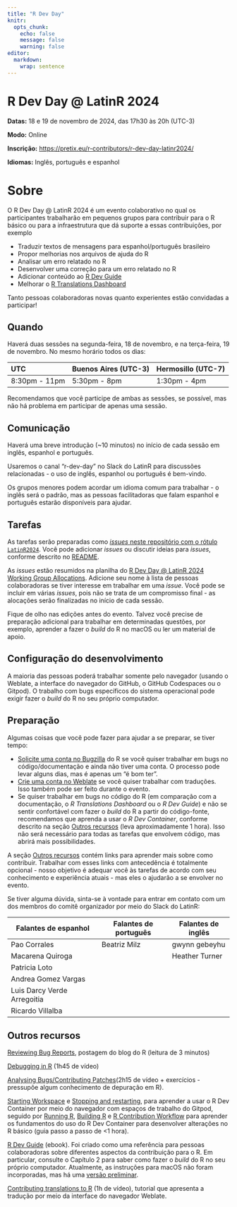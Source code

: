 ```yaml
---
title: "R Dev Day"
knitr:
  opts_chunk:
    echo: false
    message: false
    warning: false
editor: 
  markdown: 
    wrap: sentence
---
```


# R Dev Day \@ LatinR 2024

**Datas:** 18 e 19 de novembro de 2024, das 17h30 às 20h (UTC-3)

**Modo:** Online

**Inscrição:** <https://pretix.eu/r-contributors/r-dev-day-latinr2024/>

**Idiomas:** Inglês, português e espanhol

# Sobre

O R Dev Day \@ LatinR 2024 é um evento colaborativo no qual os participantes trabalharão em pequenos grupos para contribuir para o R básico ou para a infraestrutura que dá suporte a essas contribuições, por exemplo

-   Traduzir textos de mensagens para espanhol/português brasileiro
-   Propor melhorias nos arquivos de ajuda do R
-   Analisar um erro relatado no R
-   Desenvolver uma correção para um erro relatado no R
-   Adicionar conteúdo ao [R Dev Guide](https://contributor.r-project.org/rdevguide/)
-   Melhorar o [R Translations Dashboard](https://contributor.r-project.org/translations-dashboard/)

Tanto pessoas colaboradoras novas quanto experientes estão convidadas a participar!

## Quando

Haverá duas sessões na segunda-feira, 18 de novembro, e na terça-feira, 19 de novembro. No mesmo horário todos os dias:

| UTC           | Buenos Aires (UTC-3) | Hermosillo (UTC-7) |
|:--------------|:---------------------|:-------------------|
| 8:30pm - 11pm | 5:30pm - 8pm         | 1:30pm - 4pm       |

Recomendamos que você participe de ambas as sessões, se possível, mas não há problema em participar de apenas uma sessão.

## Comunicação

Haverá uma breve introdução (\~10 minutos) no início de cada sessão em inglês, espanhol e português.

Usaremos o canal "r-dev-day" no Slack do LatinR para discussões relacionadas - o uso de inglês, espanhol ou português é bem-vindo.

Os grupos menores podem acordar um idioma comum para trabalhar - o inglês será o padrão, mas as pessoas facilitadoras que falam espanhol e português estarão disponíveis para ajudar.

## Tarefas

As tarefas serão preparadas como [*issues* neste repositório com o rótulo `LatinR2024`](https://github.com/r-devel/r-dev-day/issues?q=is%3Aissue+is%3Aopen+label%3ALatinR2024). Você pode adicionar *issues* ou discutir ideias para *issues*, conforme descrito no [README](https://github.com/r-devel/r-dev-day/blob/main/README.md).

As *issues* estão resumidos na planilha do [R Dev Day \@ LatinR 2024 Working Group Allocations](https://docs.google.com/spreadsheets/d/1Nuwusm7Xgwpw54KZnnrnNVT9vPkOk2qmromBEbYNHnU/edit). Adicione seu nome à lista de pessoas colaboradoras se tiver interesse em trabalhar em uma *issue*. Você pode se incluir em várias *issues*, pois não se trata de um compromisso final - as alocações serão finalizadas no início de cada sessão.

Fique de olho nas edições antes do evento. Talvez você precise de preparação adicional para trabalhar em determinadas questões, por exemplo, aprender a fazer o *build* do R no macOS ou ler um material de apoio.

## Configuração do desenvolvimento

A maioria das pessoas poderá trabalhar somente pelo navegador (usando o Weblate, a interface do navegador do GitHub, o GitHub Codespaces ou o Gitpod). O trabalho com bugs específicos do sistema operacional pode exigir fazer o *build* do R no seu próprio computador.

## Preparação

Algumas coisas que você pode fazer para ajudar a se preparar, se tiver tempo:

-   [Solicite uma conta no Bugzilla](https://contributor.r-project.org/rdevguide/IssueTrack.html#bugzilla-account) do R se você quiser trabalhar em bugs no código/documentação e ainda não tiver uma conta. O processo pode levar alguns dias, mas é apenas um "é bom ter".
-   [Crie uma conta no Weblate](https://translate.rx.studio/projects/r-project/) se você quiser trabalhar com traduções. Isso também pode ser feito durante o evento.
-   Se quiser trabalhar em bugs no código do R (em comparação com a documentação, o *R Translations Dashboard* ou o *R Dev Guide*) e não se sentir confortável com fazer o *build* do R a partir do código-fonte, recomendamos que aprenda a usar o *R Dev Container*, conforme descrito na seção [Outros recursos](#outros-recursos) (leva aproximadamente 1 hora). Isso não será necessário para todas as tarefas que envolvem código, mas abrirá mais possibilidades.

A seção [Outros recursos](#outros-recursos) contém links para aprender mais sobre como contribuir. Trabalhar com esses links com antecedência é totalmente opcional - nosso objetivo é adequar você às tarefas de acordo com seu conhecimento e experiência atuais - mas eles o ajudarão a se envolver no evento.

Se tiver alguma dúvida, sinta-se à vontade para entrar em contato com um dos membros do comitê organizador por meio do Slack do LatinR:

| Falantes de espanhol        | Falantes de português | Falantes de inglês |
|-----------------------------|-----------------------|--------------------|
| Pao Corrales                | Beatriz Milz          | gwynn gebeyhu      |
| Macarena Quiroga            |                       | Heather Turner     |
| Patricia Loto               |                       |                    |
| Andrea Gomez Vargas         |                       |                    |
| Luis Darcy Verde Arregoitia |                       |                    |
| Ricardo Villalba            |                       |                    |

## Outros recursos {#outros-recursos}

[Reviewing Bug Reports](https://blog.r-project.org/2019/10/09/r-can-use-your-help-reviewing-bug-reports/index.html), postagem do blog do R (leitura de 3 minutos)

[Debugging in R](https://youtu.be/31kl3Y0MUWc) (1h45 de vídeo)

[Analysing Bugs/Contributing Patches](https://contributor.r-project.org/tutorials/contributing-to-r/)(2h15 de vídeo + exercícios - pressupõe algum conhecimento de depuração em R).

[Starting Workspace](https://contributor.r-project.org/r-dev-env/container_setup/gitpod_workspace/workspacestart/) e [Stopping and restarting](https://contributor.r-project.org/r-dev-env/container_setup/gitpod_workspace/workspacestop_and_restart/), para aprender a usar o R Dev Container por meio do navegador com espaços de trabalho do Gitpod, seguido por [Running R](https://contributor.r-project.org/r-dev-env/tutorials/running_r/), [Building R](https://contributor.r-project.org/r-dev-env/tutorials/building_r/) e [R Contribution Workflow](https://contributor.r-project.org/r-dev-env/tutorials/contribution_workflow/) para aprender os fundamentos do uso do R Dev Container para desenvolver alterações no R básico (guia passo a passo de \<1 hora).

[R Dev Guide](https://contributor.r-project.org/rdevguide/) (ebook). Foi criado como uma referência para pessoas colaboradoras sobre diferentes aspectos da contribuição para o R. Em particular, consulte o Capítulo 2 para saber como fazer o *build* do R no seu próprio computador. Atualmente, as instruções para macOS não foram incorporadas, mas há uma [versão preliminar](https://github.com/r-devel/rcwg/blob/main/working_documents/install_r_macos.md).

[Contributing translations to R](https://youtu.be/ABdyZW8yGS4) (1h de vídeo), tutorial que apresenta a tradução por meio da interface do navegador Weblate.
